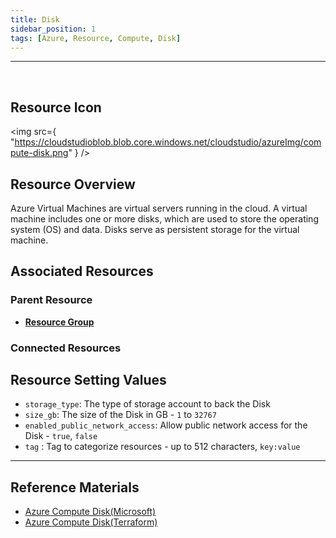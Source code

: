 ```yaml
---
title: Disk
sidebar_position: 1
tags: [Azure, Resource, Compute, Disk]
---
```


<hr />
<br />

## Resource Icon

<img
    src={
        "https://cloudstudioblob.blob.core.windows.net/cloudstudio/azureImg/compute-disk.png"
    }
/>

## Resource Overview

Azure Virtual Machines are virtual servers running in the cloud. 
A virtual machine includes one or more disks, which are used to store the operating system (OS) and data. 
Disks serve as persistent storage for the virtual machine.

## Associated Resources

### Parent Resource

-   [**Resource Group**](https://docs.cstudio.app/en/docs/resource/azure/Base/ResourceGroup)

### Connected Resources

## Resource Setting Values

- `storage_type`: The type of storage account to back the Disk
- `size_gb`: The size of the Disk in GB - `1` to `32767`
- `enabled_public_network_access`: Allow public network access for the Disk - `true`, `false`
- `tag` : Tag to categorize resources - up to 512 characters, `key:value`

---

## Reference Materials

-   [Azure Compute Disk(Microsoft)](https://learn.microsoft.com/ko-kr/azure/virtual-machines/managed-disks-overview)
-   [Azure Compute Disk(Terraform)](https://registry.terraform.io/providers/hashicorp/azurerm/latest/docs/resources/disk_access)
